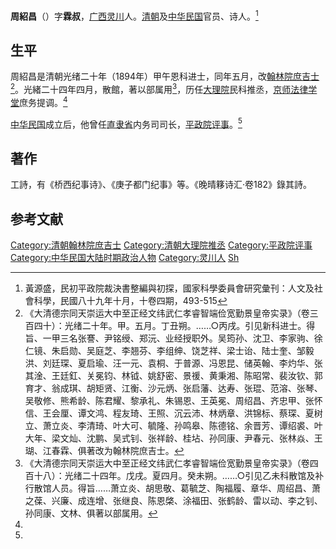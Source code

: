 '''周紹昌'''（{{bd|？||？|}}）字'''霖叔'''，[[广西|广西]][[灵川|灵川]]人。[[清朝|清朝]]及[[中华民国|中华民国]]官员、诗人。<ref name=hys>黃源盛，民初平政院裁決書整編與初探，國家科學委員會研究彙刊：人文及社會科學，民國八十九年十月，十卷四期，493-515</ref>

==生平==
周紹昌是清朝光绪二十年（1894年）甲午恩科进士，同年五月，改[[翰林院|翰林院]][[庶吉士|庶吉士]]<ref>《大清德宗同天崇运大中至正经文纬武仁孝睿智端俭宽勤景皇帝实录》（卷三百四十）：光绪二十年。甲。五月。丁丑朔。……○丙戌。引见新科进士。得旨、一甲三名张謇、尹铭绶、郑沅、业经授职外。吴筠孙、沈卫、李家驹、徐仁镜、朱启勋、吴庭芝、李翘芬、李组绅、饶芝祥、梁士诒、陆士奎、邹毅洪、刘廷琛、夏启瑜、汪一元、袁桐、于普源、冯恩昆、储英翰、李灼华、张其淦、王廷釭、关冕钧、林钺、姚舒密、景禐、黄秉湘、陈昭常、裴汝钦、郭育才、翁成琪、胡矩贤、江衡、沙元炳、张启藩、达寿、张琨、范溶、张琴、吴敬修、熊希龄、陈君耀、黎承礼、朱锡恩、王英冕、周绍昌、齐忠甲、张怀信、王会厘、谭文鸿、程友琦、王照、沉云沛、林炳章、洪锦标、蔡琛、夏树立、萧立炎、李清琦、叶大可、毓隆、孙鸣皋、陈德铭、余晋芳、谭绍裘、叶大年、梁文灿、沈鹏、吴式钊、张祥龄、桂坫、孙同康、尹春元、张林焱、王瑚、江春霖、俱著改为翰林院庶吉士。</ref>。光緒二十四年四月，散館，著以部属用<ref>《大清德宗同天崇运大中至正经文纬武仁孝睿智端俭宽勤景皇帝实录》（卷四百十八）：光绪二十四年。戊戌。夏四月。癸未朔。……○引见乙未科散馆及补行散馆人员。得旨……萧立炎、胡思敬、葛毓芝、陶福履、章华、周绍昌、萧之葆、兴廉、成连增、张继良、陈恩棨、涂福田、张鹤龄、雷以动、李之钊、孙同康、文林、俱著以部属用。</ref>，历任[[大理院_(清)|大理院]]民科推丞，[[京师法律学堂|京师法律学堂]]庶务提调。<ref name=hys/>

[[中华民国|中华民国]]成立后，他曾任[[直隶省|直隶省]]内务司司长，[[平政院评事|平政院评事]]。<ref name=hys/>

==著作==
工詩，有《桥西纪事诗》、《庚子都门纪事》等。《晚晴簃诗汇·卷182》錄其詩。

==参考文献==
{{reflist|2}}

{{光緒二十年甲午恩科殿試金榜}}
{{DEFAULTSORT:Zhou周}}
[[Category:清朝翰林院庶吉士|Category:清朝翰林院庶吉士]]
[[Category:清朝大理院推丞|Category:清朝大理院推丞]]
[[Category:平政院评事|Category:平政院评事]]
[[Category:中华民国大陆时期政治人物|Category:中华民国大陆时期政治人物]]
[[Category:灵川人|Category:灵川人]]
[[Category:周姓|Sh]]